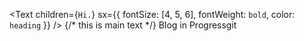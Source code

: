 <Text
  children={`Hi.`}
  sx={{ fontSize: [4, 5, 6], fontWeight: `bold`, color: `heading` }}
/>
{/* this is main text */}
Blog in Progressgit
